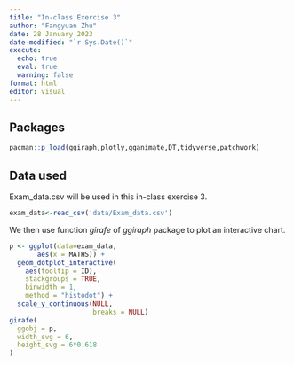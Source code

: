 ```yaml
---
title: "In-class Exercise 3"
author: "Fangyuan Zhu"
date: 28 January 2023
date-modified: "`r Sys.Date()`"
execute: 
  echo: true
  eval: true
  warning: false
format: html
editor: visual
---
```


## Packages

```r
pacman::p_load(ggiraph,plotly,gganimate,DT,tidyverse,patchwork)
```

## Data used

Exam_data.csv will be used in this in-class exercise 3.

```r
exam_data<-read_csv('data/Exam_data.csv')
```

We then use function *girafe* of *ggiraph* package to plot an interactive chart.

```r
p <- ggplot(data=exam_data, 
       aes(x = MATHS)) +
  geom_dotplot_interactive(
    aes(tooltip = ID),
    stackgroups = TRUE, 
    binwidth = 1, 
    method = "histodot") +
  scale_y_continuous(NULL, 
                     breaks = NULL)
girafe(
  ggobj = p,
  width_svg = 6,
  height_svg = 6*0.618
)
```
